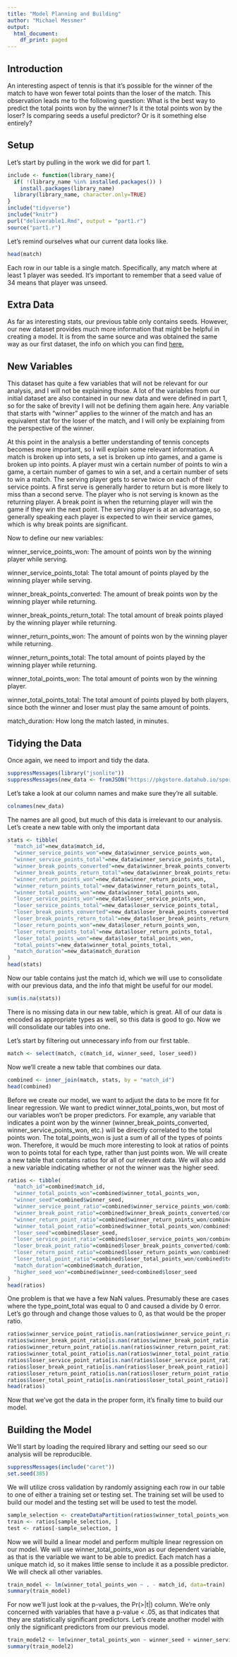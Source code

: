 ```yaml
---
title: "Model Planning and Building"
author: "Michael Messmer"
output:
  html_document:
    df_print: paged
---
```


## Introduction

An interesting aspect of tennis is that it's possible for the winner of the match to have won fewer total points than the loser of the match. This observation leads me to the following question: What is the best way to predict the total points won by the winner? Is it the total points won by the loser? Is comparing seeds a useful predictor? Or is it something else entirely?

## Setup

Let's start by pulling in the work we did for part 1.

```r
include <- function(library_name){
  if( !(library_name %in% installed.packages()) )
    install.packages(library_name) 
  library(library_name, character.only=TRUE)
}
include("tidyverse")
include("knitr")
purl("deliverable1.Rmd", output = "part1.r")
source("part1.r")
```

Let's remind ourselves what our current data looks like.

```r
head(match)
```

Each row in our table is a single match. Specifically, any match where at least 1 player was seeded. It's important to remember that a seed value of 34 means that player was unseed.

## Extra Data

As far as interesting stats, our previous table only contains seeds. However, our new dataset provides much more information that might be helpful in creating a model. It is from the same source and was obtained the same way as our first dataset, the info on which you can find <a href="deliverable1.html">here.</a>

## New Variables

This dataset has quite a few variables that will not be relevant for our analysis, and I will not be explaining those. A lot of the variables from our initial dataset are also contained in our new data and were defined in part 1, so for the sake of brevity I will not be defining them again here. Any variable that starts with "winner" applies to the winner of the match and has an equivalent stat for the loser of the match, and I will only be explaining from the perspective of the winner.

At this point in the analysis a better understanding of tennis concepts becomes more important, so I will explain some relevant information. A match is broken up into sets, a set is broken up into games, and a game is broken up into points. A player must win a certain number of points to win a game, a certain number of games to win a set, and a certain number of sets to win a match. The serving player gets to serve twice on each of their service points. A first serve is generally harder to return but is more likely to miss than a second serve. The player who is not serving is known as the returning player. A break point is when the returning player will win the game if they win the next point. The serving player is at an advantage, so generally speaking each player is expected to win their service games, which is why break points are significant.

Now to define our new variables:

winner_service_points_won: The amount of points won by the winning player while serving.

winner_service_points_total: The total amount of points played by the winning player while serving.

winner_break_points_converted: The amount of break points won by the winning player while returning.

winner_break_points_return_total: The total amount of break points played by the winning player while returning.

winner_return_points_won: The amount of points won by the winning player while returning.

winner_return_points_total: The total amount of points played by the winning player while returning.

winner_total_points_won: The total amount of points won by the winning player.

winner_total_points_total: The total amount of points played by both players, since both the winner and loser must play the same amount of points.

match_duration: How long the match lasted, in minutes.

## Tidying the Data

Once again, we need to import and tidy the data.

```r
suppressMessages(library("jsonlite"))
suppressMessages(new_data <- fromJSON("https://pkgstore.datahub.io/sports-data/atp-world-tour-tennis-data/match_stats_2017_unindexed_json/data/2bdd108bc9cefe392847ac8cf111adc0/match_stats_2017_unindexed_json.json"))
```

Let's take a look at our column names and make sure they're all suitable.

```r
colnames(new_data)
```

The names are all good, but much of this data is irrelevant to our analysis. Let's create a new table with only the important data

```r
stats <- tibble(
  "match_id"=new_data$match_id,
  "winner_service_points_won"=new_data$winner_service_points_won,
  "winner_service_points_total"=new_data$winner_service_points_total,
  "winner_break_points_converted"=new_data$winner_break_points_converted,
  "winner_break_points_return_total"=new_data$winner_break_points_return_total,
  "winner_return_points_won"=new_data$winner_return_points_won,
  "winner_return_points_total"=new_data$winner_return_points_total,
  "winner_total_points_won"=new_data$winner_total_points_won,
  "loser_service_points_won"=new_data$loser_service_points_won,
  "loser_service_points_total"=new_data$loser_service_points_total,
  "loser_break_points_converted"=new_data$loser_break_points_converted,
  "loser_break_points_return_total"=new_data$loser_break_points_return_total,
  "loser_return_points_won"=new_data$loser_return_points_won,
  "loser_return_points_total"=new_data$loser_return_points_total,
  "loser_total_points_won"=new_data$loser_total_points_won,
  "total_points"=new_data$winner_total_points_total,
  "match_duration"=new_data$match_duration
)
head(stats)
```

Now our table contains just the match id, which we will use to consolidate with our previous data, and the info that might be useful for our model.

```r
sum(is.na(stats))
```

There is no missing data in our new table, which is great. All of our data is encoded as appropriate types as well, so this data is good to go. Now we will consolidate our tables into one.

Let's start by filtering out unnecessary info from our first table.

```r
match <- select(match, c(match_id, winner_seed, loser_seed))
```

Now we'll create a new table that combines our data.

```r
combined <- inner_join(match, stats, by = "match_id")
head(combined)
```

Before we create our model, we want to adjust the data to be more fit for linear regression. We want to predict winner_total_points_won, but most of our variables won't be proper predictors. For example, any variable that indicates a point won by the winner (winner_break_points_converted, winner_service_points_won, etc.) will be directly correlated to the total points won. The total_points_won is just a sum of all of the types of points won. Therefore, it would be much more interesting to look at ratios of points won to points total for each type, rather than just points won. We will create a new table that contains ratios for all of our relevant data. We will also add a new variable indicating whether or not the winner was the higher seed.

```r
ratios <- tibble(
  "match_id"=combined$match_id,
  "winner_total_points_won"=combined$winner_total_points_won,
  "winner_seed"=combined$winner_seed,
  "winner_service_point_ratio"=combined$winner_service_points_won/combined$winner_service_points_total,
  "winner_break_point_ratio"=combined$winner_break_points_converted/combined$winner_break_points_return_total,
  "winner_return_point_ratio"=combined$winner_return_points_won/combined$winner_return_points_total,
  "winner_total_point_ratio"=combined$winner_total_points_won/combined$total_points,
  "loser_seed"=combined$loser_seed,
  "loser_service_point_ratio"=combined$loser_service_points_won/combined$loser_service_points_total,
  "loser_break_point_ratio"=combined$loser_break_points_converted/combined$loser_break_points_return_total,
  "loser_return_point_ratio"=combined$loser_return_points_won/combined$loser_return_points_total,
  "loser_total_point_ratio"=combined$loser_total_points_won/combined$total_points,
  "match_duration"=combined$match_duration,
  "higher_seed_won"=combined$winner_seed<combined$loser_seed
)
head(ratios)
```

One problem is that we have a few NaN values. Presumably these are cases where the type_point_total was equal to 0 and caused a divide by 0 error. Let's go through and change those values to 0, as that would be the proper ratio.

```r
ratios$winner_service_point_ratio[is.nan(ratios$winner_service_point_ratio)] <- 0
ratios$winner_break_point_ratio[is.nan(ratios$winner_break_point_ratio)] <- 0
ratios$winner_return_point_ratio[is.nan(ratios$winner_return_point_ratio)] <- 0
ratios$winner_total_point_ratio[is.nan(ratios$winner_total_point_ratio)] <- 0
ratios$loser_service_point_ratio[is.nan(ratios$loser_service_point_ratio)] <- 0
ratios$loser_break_point_ratio[is.nan(ratios$loser_break_point_ratio)] <- 0
ratios$loser_return_point_ratio[is.nan(ratios$loser_return_point_ratio)] <- 0
ratios$loser_total_point_ratio[is.nan(ratios$loser_total_point_ratio)] <- 0
head(ratios)
```

Now that we've got the data in the proper form, it's finally time to build our model.

## Building the Model

We'll start by loading the required library and setting our seed so our analysis will be reproducible.

```r
suppressMessages(include("caret"))
set.seed(385)
```

We will utilize cross validation by randomly assigning each row in our table to one of either a training set or testing set. The training set will be used to build our model and the testing set will be used to test the model.

```r
sample_selection <- createDataPartition(ratios$winner_total_points_won, p=.75, list=FALSE)
train <- ratios[sample_selection, ]
test <- ratios[-sample_selection, ]
```

Now we will build a linear model and perform multiple linear regression on our model. We will use winner_total_points_won as our dependent variable, as that is the variable we want to be able to predict. Each match has a unique match id, so it makes little sense to include it as a possible predictor. We will check all other variables.

```r
train_model <- lm(winner_total_points_won ~ . - match_id, data=train)
summary(train_model)
```

For now we'll just look at the p-values, the Pr(>|t|) column. We're only concerned with variables that have a p-value < .05, as that indicates that they are statistically significant predictors. Let's create another model with only the significant predictors from our previous model.

```r
train_model2 <- lm(winner_total_points_won ~ winner_seed + winner_service_point_ratio + winner_break_point_ratio + winner_return_point_ratio + loser_seed + match_duration, data=train)
summary(train_model2)
```


